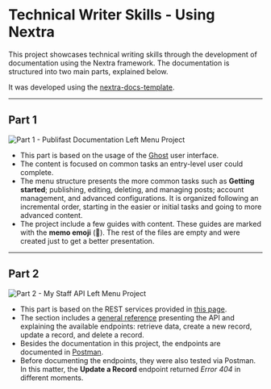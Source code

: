 # Technical Writer Skills - Using Nextra

This project showcases technical writing skills through the development of documentation using the Nextra framework. The documentation is structured into two main parts, explained below.

It was developed using the [nextra-docs-template](https://github.com/shuding/nextra-docs-template).

---

## Part 1

![Part 1 - Publifast Documentation Left Menu Project](\public\images\part-1-publifast.png)

- This part is based on the usage of the [Ghost](https://ghost.org/) user interface.
- The content is focused on common tasks an entry-level user could complete.
- The menu structure presents the more common tasks such as **Getting started**; publishing, editing, deleting, and managing posts; account management, and advanced configurations. It is organized following an incremental order, starting in the easier or initial tasks and going to more advanced content.
- The project include a few guides with content. These guides are marked with the **memo emoji** (📝). The rest of the files are empty and were created just to get a better presentation.

---

## Part 2

![Part 2 - My Staff API Left Menu Project](\public\images\part-2-apis.png)

- This part is based on the REST services provided in [this page](https://dummy.restapiexample.com/).
- The section includes a [general reference](https://tech-writer-test.netlify.app/api-documentation/api-reference) presenting the API and explaining the available endpoints: retrieve data, create a new record, update a record, and delete a record.
- Besides the documentation in this project, the endpoints are documented in [Postman](https://documenter.getpostman.com/view/36433185/2sA3XV8zGt).
- Before documenting the endpoints, they were also tested via Postman. In this matter, the **Update a Record** endpoint returned _Error 404_ in different moments.
